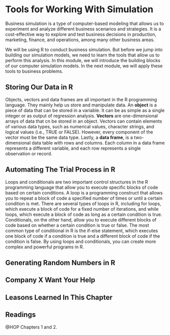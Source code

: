 # Tools for Working With Simulation

Business simulation is a type of computer-based modeling that allows us to experiment and analyze different business scenarios and strategies. It is a cost-effective way to explore and test business decisions in production, marketing, finance, and operations, among many other business areas. 

We will be using R to conduct business simulation. But before we jump into building our simulation models, we need to learn the tools that allow us to perform this analysis. In this module, we will introduce the building blocks of our computer simulation models. In the next module, we will apply these tools to business problems.

## Storing Our Data in R

Objects, vectors and data frames are all important in the R programming language. They mainly help us store and manipulate data. An **object** is a piece of data that can be stored in a variable. It can be as simple as a single integer or as output of regression analysis. **Vectors** are one-dimensional arrays of data that cn be stored in an object. Vectors can contain elements of various data types, such as numerical values, character strings, and logical values (i.e., TRUE or FALSE). However, every component of the vector must be the same data type. Lastly, a **data frame**, is a two-dimensional data table with rows and columns. Each column in a data frame represents a different variable, and each row represents a single observation or record.

## Automating The Trial Process in R

Loops and conditionals are two important control structures in the R programming language that allow you to execute specific blocks of code based on certain conditions. A loop is a programming construct that allows you to repeat a block of code a specified number of times or until a certain condition is met. There are several types of loops in R, including for loops, which execute a block of code for a fixed number of iterations, and while loops, which execute a block of code as long as a certain condition is true. Conditionals, on the other hand, allow you to execute different blocks of code based on whether a certain condition is true or false. The most common type of conditional in R is the if-else statement, which executes one block of code if a condition is true and a different block of code if the condition is false. By using loops and conditionals, you can create more complex and powerful programs in R.

## Generating Random Numbers in R

## Company X Want Your Help

## Leasons Learned In This Chapter

## Readings

@HOP Chapters 1 and 2.
